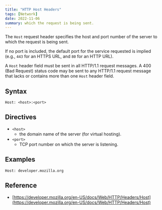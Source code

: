 ```yaml
---
title: "HTTP Host Headers"
tags: [Network]
date: 2022-11-06
summary: which the request is being sent.
---
```


The `Host` request header specifies the host and port number of the server to
which the request is being sent.

If no port is included, the default port for the service requested is implied
(e.g., `443` for an HTTPS URL, and `80` for an HTTP URL).

A `Host` header field must be sent in all HTTP/1.1 request messages. A 400 (Bad
Request) status code may be sent to any HTTP/1.1 request message that lacks or
contains more than one `Host` header field.

## Syntax

```
Host: <host>:<port>
```

## Directives

- `<host>`
  - the domain name of the server (for virtual hosting).
- `<port>`
  - TCP port number on which the server is listening.

## Examples

```
Host: developer.mozilla.org
```

## Reference

- [https://developer.mozilla.org/en-US/docs/Web/HTTP/Headers/Host](https://developer.mozilla.org/en-US/docs/Web/HTTP/Headers/Host)